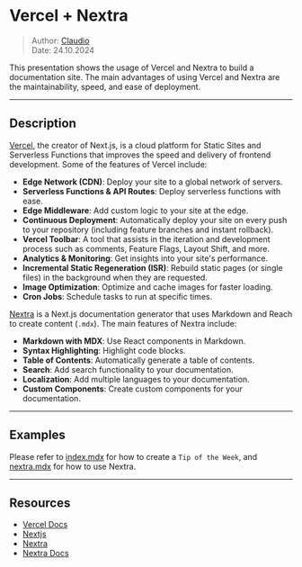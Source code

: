 # Vercel + Nextra

> Author: [Claudio](cbr@alteos.com)  
> Date: 24.10.2024

This presentation shows the usage of Vercel and Nextra to build a documentation site. The main advantages of using Vercel and Nextra are the maintainability, speed, and ease of deployment.

---

## Description

[Vercel](https://vercel.com/docs), the creator of Next.js, is a cloud platform for Static Sites and Serverless Functions that improves the speed and delivery of frontend development.
Some of the features of Vercel include:

- **Edge Network (CDN)**: Deploy your site to a global network of servers.
- **Serverless Functions & API Routes**: Deploy serverless functions with ease.
- **Edge Middleware**: Add custom logic to your site at the edge.
- **Continuous Deployment**: Automatically deploy your site on every push to your repository (including feature branches and instant rollback).
- **Vercel Toolbar**: A tool that assists in the iteration and development process such as comments, Feature Flags, Layout Shift, and more.
- **Analytics & Monitoring**: Get insights into your site's performance.
- **Incremental Static Regeneration (ISR)**: Rebuild static pages (or single files) in the background when they are requested.
- **Image Optimization**: Optimize and cache images for faster loading.
- **Cron Jobs**: Schedule tasks to run at specific times.

[Nextra](https://nextra.site/) is a Next.js documentation generator that uses Markdown and Reach to create content (`.mdx`).
The main features of Nextra include:

- **Markdown with MDX**: Use React components in Markdown.
- **Syntax Highlighting**: Highlight code blocks.
- **Table of Contents**: Automatically generate a table of contents.
- **Search**: Add search functionality to your documentation.
- **Localization**: Add multiple languages to your documentation.
- **Custom Components**: Create custom components for your documentation.

---

## Examples

Please refer to [index.mdx](/) for how to create a `Tip of the Week`, and [nextra.mdx](/nextra.mdx) for how to use Nextra.

---

## Resources

- [Vercel Docs](https://vercel.com/docs)
- [Nextjs](https://nextjs.org/)
- [Nextra](https://nextra.site)
- [Nextra Docs](https://nextra.site/docs/docs-theme)
